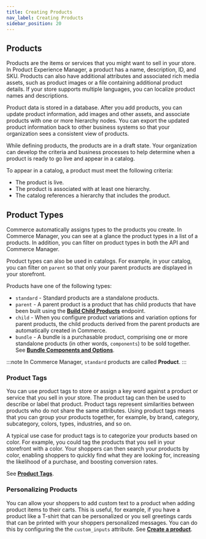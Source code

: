 ```yaml
---
title: Creating Products
nav_label: Creating Products
sidebar_position: 20
---
```


## Products

Products are the items or services that you might want to sell in your store. In Product Experience Manager, a product has a name, description, ID, and SKU. Products can also have additional attributes and associated rich media assets, such as product images or a file containing additional product details. If your store supports multiple languages, you can localize product names and descriptions.

Product data is stored in a database. After you add products, you can update product information, add images and other assets, and associate products with one or more hierarchy nodes. You can export the updated product information back to other business systems so that your organization sees a consistent view of products.

While defining products, the products are in a draft state. Your organization can develop the criteria and business processes to help determine when a product is ready to go live and appear in a catalog.

To appear in a catalog, a product must meet the following criteria:

- The product is live.
- The product is associated with at least one hierarchy.
- The catalog references a hierarchy that includes the product.

## Product Types

Commerce automatically assigns types to the products you create. In Commerce Manager, you can see at a glance the product types in a list of a products. In addition, you can filter on product types in both the API and Commerce Manager. 

Product types can also be used in catalogs. For example, in your catalog, you can filter on `parent` so that only your parent products are displayed in your storefront. 

Products have one of the following types:

* `standard` - Standard products are a standalone products.  
* `parent` - A parent product is a product that has child products that have been built using the [**Build Child Products**](/docs/api/pxm/products/build-child-products) endpoint. 
* `child` -  When you configure product variations and variation options for parent products, the child products derived from the parent products are automatically created in Commerce.
* `bundle` - A bundle is a purchasable product, comprising one or more standalone products (in other words, `components`) to be sold together. See [**Bundle Components and Options**](#bundle-components-and-options).
    
:::note
In Commerce Manager, `standard` products are called **Product**.
:::

### Product Tags
    
You can use product tags to store or assign a key word against a product or service that you sell in your store. The product tag can then be used to describe or label that product. Product tags represent similarities between products who do not share the same attributes. Using product tags means that you can group your products together, for example, by brand, category, subcategory, colors, types, industries, and so on.

A typical use case for product tags is to categorize your products based on color. For example, you could tag the products that you sell in your storefront with a color. Your shoppers can then search your products by color, enabling shoppers to quickly find what they are looking for, increasing the likelihood of a purchase, and boosting conversion rates.
    
See [**Product Tags**](/docs/api/pxm/products/product-tags).
      
### Personalizing Products
      
You can allow your shoppers to add custom text to a product when adding product items to their carts. This is useful, for example, if you have a product like a T-shirt that can be personalized or you sell greetings cards that can be printed with your shoppers personalized messages. You can do this by configuring the the `custom_inputs` attribute. See [**Create a product**](/docs/api/pxm/products/create-product).